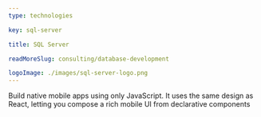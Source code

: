 ```yaml
---
type: technologies

key: sql-server

title: SQL Server

readMoreSlug: consulting/database-development

logoImage: ./images/sql-server-logo.png
---
```


Build native mobile apps using only JavaScript. It uses the same design as React, letting you compose a rich mobile UI from declarative components
